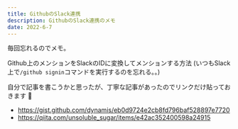```yaml
---
title: GithubのSlack連携
description: GithubのSlack連携のメモ
date: 2022-6-7
---
```


毎回忘れるのでメモ。

Github上のメンションをSlackのIDに変換してメンションする方法
(いつもSlack上で`/github signin`コマンドを実行するのを忘れる。。)


自分で記事を書こうかと思ったが、丁寧な記事があったのでリンクだけ貼っておきます 📝

- https://gist.github.com/dynamis/eb0d9724e2cb8fd796baf528897e7720
- https://qiita.com/unsoluble_sugar/items/e42ac352400598a24915
